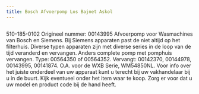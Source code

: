 ```yaml
---
title: Bosch Afvoerpomp Los Bajnet Askol
---
```



<Image src={imageProduct} width={imageProduct.width} alt="" />


510-185-0102
Origineel nummer: 00143995
Afvoerpomp voor Wasmachines van Bosch en Siemens.
Bij Siemens apparaten past de niet altijd op het filterhuis. Diverse typen apparaten zijn met diverse series in de loop van de tijd veranderd en vervangen. Anders complete pomp met pomphuis vervangen. Type: 00564350 of 00564352.
Vervangt: 00142370, 00144978, 00143995, 00141874.
O.A. voor de WXB Serie, WM54850NL.
Voor info over het juiste onderdeel van uw apparaat kunt u terecht bij uw vakhandelaar bij u in de buurt. Kijk eventueel onder het item waar te koop. Zorg er voor dat u uw model en product code bij de hand heeft.

